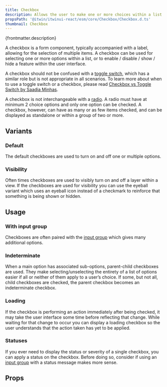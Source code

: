 ```yaml
---
title: Checkbox
description: Allows the user to make one or more choices within a list of options.
propsPath: '@itwin/itwinui-react/esm/core/Checkbox/Checkbox.d.ts'
thumbnail: Checkbox
---
```



<p>{frontmatter.description}</p>

<LiveExample src='Checkbox.main.tsx' truncate={false}>
  <AllExamples.CheckboxMainExample client:load />
</LiveExample>

A checkbox is a form component, typically accompanied with a label, allowing for the selection of multiple items. A checkbox can be used for selecting one or more options within a list, or to enable / disable / show / hide a feature within the user interface.

A checkbox should not be confused with a [toggle switch](toggleswitch), which has a similar role but is not appropriate in all scenarios. To learn more about when to use a toggle switch or a checkbox, please read [Checkbox vs Toggle Switch by Saadia Minhas](https://uxplanet.org/checkbox-vs-toggle-switch-7fc6e83f10b8).

A checkbox is not interchangeable with a [radio](radio). A radio must have at minimum 2 choice options and only one option can be checked. A checkbox, however, can have as many or as few items checked, and can be displayed as standalone or within a group of two or more.

## Variants

### Default

The default checkboxes are used to turn on and off one or multiple options.

<LiveExample src='Checkbox.indeterminate.tsx'>
  <AllExamples.CheckboxIndeterminateExample client:load />
</LiveExample>

### Visibility

Often times checkboxes are used to visibly turn on and off a layer within a view. If the checkboxes are used for visibility you can use the eyeball variant which uses an eyeball icon instead of a checkmark to reinforce that something is being shown or hidden.

<LiveExample src='Checkbox.visibility.tsx'>
  <AllExamples.CheckboxVisibilityExample client:load />
</LiveExample>

## Usage

### With input group

Checkboxes are often paired with the [input group](inputgroup) which gives many additional options.

<LiveExample src='Checkbox.inputgroup.tsx'>
  <AllExamples.CheckboxInputGroupExample client:load />
</LiveExample>

### Indeterminate

When a main option has associated sub-options, parent-child checkboxes are used. They make selecting/unselecting the entirety of a list of options easier if all or neither of them apply to a user’s choice. If some, but not all, child checkboxes are checked, the parent checkbox becomes an indeterminate checkbox.

<LiveExample src='Checkbox.indeterminate.tsx'>
  <AllExamples.CheckboxIndeterminateExample client:load />
</LiveExample>

### Loading

If the checkbox is performing an action immediately after being checked, it may take the user interface some time before reflecting that change. While waiting for that change to occur you can display a loading checkbox so the user understands that the action taken has yet to be applied.

<LiveExample src='Checkbox.loading.tsx'>
  <AllExamples.CheckboxLoadingExample client:load />
</LiveExample>

### Statuses

If you ever need to display the status or severity of a single checkbox, you can apply a status on the checkbox. Before doing so, consider if using an [input group](inputgroup) with a status message makes more sense.

<LiveExample src='Checkbox.statuses.tsx'>
  <AllExamples.CheckboxStatusesExample client:load />
</LiveExample>

## Props

<PropsTable path={frontmatter.propsPath} />
